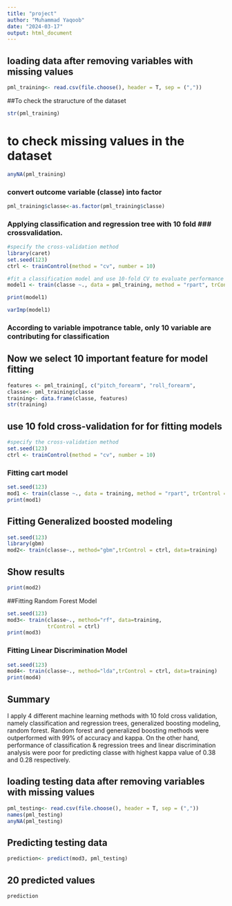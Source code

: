 ---
title: "project"
author: "Muhammad Yaqoob"
date: "2024-03-17"
output: html_document
---
## loading data after removing variables with missing values
```{r setup, include=FALSE}

pml_training<- read.csv(file.choose(), header = T, sep = (","))
```

##To check the straructure of the dataset
```{r}

str(pml_training)
```
# to check missing values in the dataset
```{r}
anyNA(pml_training)


```


### convert outcome variable (classe) into factor
```{r}
pml_training$classe<-as.factor(pml_training$classe)

```

### Applying classification and regression tree with 10 fold ### crossvalidation.

```{r}
#specify the cross-validation method
library(caret)
set.seed(123)
ctrl <- trainControl(method = "cv", number = 10)

#fit a classification model and use 10-fold CV to evaluate performance
model1 <- train(classe ~., data = pml_training, method = "rpart", trControl = ctrl)

print(model1)
```


```{r}
varImp(model1)

```
### According to variable impotrance table, only 10 variable are contributing for classification
## Now we select 10 important feature for model fitting

```{r}
features <- pml_training[, c("pitch_forearm", "roll_forearm",                 "roll_belt","magnet_dumbbell_y","accel_belt_z",                "magnet_belt_y","yaw_belt","num_window",                       "raw_timestamp_part_1","total_accel_belt")]
classe<- pml_training$classe
training<- data.frame(classe, features)
str(training)

```
## use 10 fold cross-validation for for fitting models


```{r}
#specify the cross-validation method
set.seed(123)
ctrl <- trainControl(method = "cv", number = 10)

```
### Fitting cart model

```{r}
set.seed(123)
mod1 <- train(classe ~., data = training, method = "rpart", trControl = ctrl)
print(mod1)

```
## Fitting Generalized boosted modeling 

```{r}
set.seed(123)
library(gbm)
mod2<- train(classe~., method="gbm",trControl = ctrl, data=training)

```
## Show results
```{r}
print(mod2)

```

##Fitting Random Forest Model

```{r}
set.seed(123)
mod3<- train(classe~., method="rf", data=training, 
             trControl = ctrl)
print(mod3)
```



### Fitting Linear Discrimination Model
```{r}
set.seed(123)
mod4<- train(classe~., method="lda",trControl = ctrl, data=training)
print(mod4)

```
## Summary

I apply 4 different machine learning methods with 10 fold cross validation, namely classification and regression trees, generalized boosting modeling, random forest. Random forest and generalized boosting methods were outperformed with 99% of accuracy and kappa. On the other hand, performance of classification & regression trees and linear discrimination analysis were poor for predicting classe with highest kappa value of 0.38 and 0.28 respectively.

## loading testing data after removing variables with missing values
```{r}

pml_testing<- read.csv(file.choose(), header = T, sep = (","))
names(pml_testing)
anyNA(pml_testing)
```

## Predicting testing data 

```{r}
prediction<- predict(mod3, pml_testing)


```

## 20 predicted values

```{r}
prediction

```
